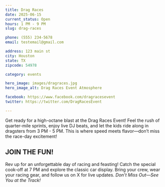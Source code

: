 ```yaml
---
title: Drag Races
date: 2025-06-15
current_status: Open
hours: 1 PM - 9 PM
slug: drag-races

phone: (555) 234-5678
email: testemail@gmail.com

address: 123 main st
city: Houston
state: TX
zipcode: 54978

category: events

hero_image: images/dragraces.jpg
hero_image_alt: Drag Races Event Atmosphere

facebook: https://www.facebook.com/dragracesevent
twitter: https://twitter.com/DragRacesEvent

---
```



Get ready for a high-octane blast at the Drag Races Event! Feel the rush of quarter-mile sprints, enjoy live DJ beats, and let the kids ride along in dragsters from 3 PM - 5 PM. This is where speed meets flavor—don’t miss the race-day excitement!

## **JOIN THE FUN!**
Rev up for an unforgettable day of racing and feasting! Catch the special cook-off at 7 PM and explore the classic car display. Bring your crew, wear your racing gear, and follow us on X for live updates. *Don’t Miss Out—See You at the Track!*
